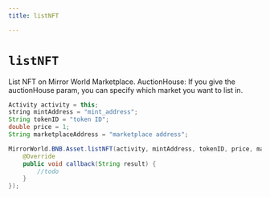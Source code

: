 ```yaml
---
title: listNFT

---
```


# `listNFT`
List NFT on Mirror World Marketplace. AuctionHouse: If you give the auctionHouse param, you can specify which market you want to list in.

```java
Activity activity = this;
string mintAddress = "mint_address";
String tokenID = "token ID";
double price = 1;
String marketplaceAddress = "marketplace address";

MirrorWorld.BNB.Asset.listNFT(activity, mintAddress, tokenID, price, marketplaceAddress, new MirrorCallback() {
    @Override
    public void callback(String result) {
        //todo
    }
});
```
